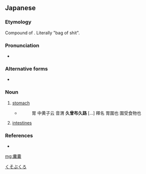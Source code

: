 ==Japanese==
{{ja-kanjitab|糞|嚢}}

===Etymology===
Compound of {{compound|糞|tr1=kuso|t1=shit|袋|tr2=fukuro|t2=bag|lang=ja}}. Literally "bag of shit".

===Pronunciation===
* {{IPA|[kusobukuro]|lang=ja}}

===Alternative forms===
* {{l|ja|糞袋}}

===Noun===
{{ja-noun|くそぶくろ}}

# {{lb|ja|anatomy}} [[stomach]]
#* {{RQ:Wamyō Ruijushō|2|37}}
#*: 胃 中黄子云 音渭 '''久曾布久路''' [...] 釋名 胃圍也 圍受食物也
# {{lb|ja|anatomy}} [[intestine|intestines]]

===References===
* {{R:Wamyō Ruijushō}}

[[Category:ja:Anatomy|くそぶくろ]]

[[mg:糞嚢]]